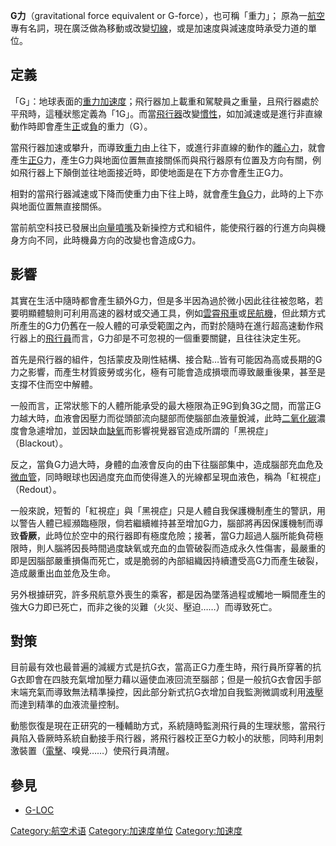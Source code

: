 {{Unreferenced|time=2014-04-10T07:19:00+00:00}}
'''G力'''（gravitational force equivalent or G-force），也可稱「重力｣；
原為一[[航空|航空]]專有名詞，現在廣泛做為移動或改變[[切線|切線]]，或是加速度與減速度時承受力道的單位。

== 定義 ==
「G｣：地球表面的[[重力加速度|重力加速度]]；飛行器加上載重和駕駛員之重量，且飛行器處於平飛時，這種狀態定義為「1G｣。而當[[飛行器|飛行器]]改變[[慣性|慣性]]，如加減速或是進行非直線動作時即會產生[[正|正]]或[[負|負]]的重力（G）。

當飛行器加速或攀升，而導致[[重力|重力]]由上往下，或進行非直線的動作的[[離心力|離心力]]，就會產生[[正|正]]G力，產生G力與地面位置無直接關係而與飛行器原有位置及方向有關，例如飛行器上下顛倒並往地面接近時，即使地面是在下方亦會產生正G力。

相對的當飛行器減速或下降而使重力由下往上時，就會產生[[負|負]]G力，此時的上下亦與地面位置無直接關係。

當前航空科技已發展出[[向量噴嘴|向量噴嘴]]及新操控方式和組件，能使飛行器的行進方向與機身方向不同，此時機鼻方向的改變也會造成G力。

== 影響 ==
其實在生活中隨時都會產生額外G力，但是多半因為過於微小因此往往被忽略，若要明顯體驗則可利用高速的器材或交通工具，例如[[雲霄飛車|雲霄飛車]]或[[民航機|民航機]]，但此類方式所產生的G力仍舊在一般人體的可承受範圍之內，而對於隨時在進行超高速動作飛行器上的[[飛行員|飛行員]]而言，G力卻是不可忽視的一個重要關鍵，且往往決定生死。

首先是飛行器的組件，包括蒙皮及剛性結構、接合點…皆有可能因為高或長期的G力之影響，而產生材質疲勞或劣化，極有可能會造成損壞而導致嚴重後果，甚至是支撐不住而空中解體。

一般而言，正常狀態下的人體所能承受的最大極限為正9G到負3G之間，而當正G力越大時，血液會因壓力而從頭部流向腿部而使腦部血液量銳減，此時[[二氧化碳|二氧化碳]]濃度會急遽增加，並因缺血[[缺氧|缺氧]]而影響視覺器官造成所謂的「黑視症」（Blackout）。

反之，當負G力過大時，身體的血液會反向的由下往腦部集中，造成腦部充血危及[[微血管|微血管]]，同時眼球也因過度充血而使得進入的光線都呈現血液色，稱為「紅視症」（Redout）。

一般來說，短暫的「紅視症」與「黑視症」只是人體自我保護機制產生的警訊，用以警告人體已經瀕臨極限，倘若繼續維持甚至增加G力，腦部將再因保護機制而導致'''昏厥'''，此時位於空中的飛行器即有極度危險；接著，當G力超過人腦所能負荷極限時，則人腦將因長時間過度缺氧或充血的血管破裂而造成永久性傷害，最嚴重的即是因腦部嚴重損傷而死亡，或是脆弱的內部組織因持續遭受高G力而產生破裂，造成嚴重出血並危及生命。

另外根據研究，許多飛航意外喪生的乘客，都是因為墜落過程或觸地一瞬間產生的強大G力即已死亡，而非之後的災難（火災、壓迫……）而導致死亡。

== 對策 ==
目前最有效也最普遍的減緩方式是抗G衣，當高正G力產生時，飛行員所穿著的抗G衣即會在四肢充氣增加壓力藉以逼使血液回流至腦部；但是一般抗G衣會因手部末端充氣而導致無法精準操控，因此部分新式抗G衣增加自我監測微調或利用[[液壓|液壓]]而達到精準的血液流量控制。

動態恢復是現在正研究的一種輔助方式，系統隨時監測飛行員的生理狀態，當飛行員陷入昏厥時系統自動接手飛行器，將飛行器校正至G力較小的狀態，同時利用刺激裝置（[[電擊|電擊]]、嗅覺……）使飛行員清醒。

== 參見 ==
*[[G-LOC|G-LOC]]

[[Category:航空术语|Category:航空术语]]
[[Category:加速度单位|Category:加速度单位]]
[[Category:加速度|Category:加速度]]